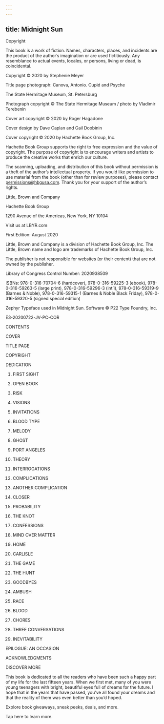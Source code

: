 ```yaml
---
---
---
```

title: Midnight Sun
---

Copyright


This book is a work of fiction. Names, characters, places, and incidents are the product of the author’s imagination or are used fictitiously. Any resemblance to actual events, locales, or persons, living or dead, is coincidental.

Copyright © 2020 by Stephenie Meyer

Title page photograph: Canova, Antonio. Cupid and Psyche

The State Hermitage Museum, St. Petersburg

Photograph copyright © The State Hermitage Museum / photo by Vladimir Terebenin

Cover art copyright © 2020 by Roger Hagadone

Cover design by Dave Caplan and Gail Doobinin

Cover copyright © 2020 by Hachette Book Group, Inc.

Hachette Book Group supports the right to free expression and the value of copyright. The purpose of copyright is to encourage writers and artists to produce the creative works that enrich our culture.

The scanning, uploading, and distribution of this book without permission is a theft of the author’s intellectual property. If you would like permission to use material from the book (other than for review purposes), please contact permissions@hbgusa.com. Thank you for your support of the author’s rights.

Little, Brown and Company

Hachette Book Group

1290 Avenue of the Americas, New York, NY 10104

Visit us at LBYR.com

First Edition: August 2020

Little, Brown and Company is a division of Hachette Book Group, Inc. The Little, Brown name and logo are trademarks of Hachette Book Group, Inc.

The publisher is not responsible for websites (or their content) that are not owned by the publisher.

Library of Congress Control Number: 2020938509

ISBNs: 978-0-316-70704-6 (hardcover), 978-0-316-59225-3 (ebook), 978-0-316-59263-5 (large print), 978-0-316-59296-3 (int’l), 978-0-316-59319-9 (Barnes & Noble), 978-0-316-59315-1 (Barnes & Noble Black Friday), 978-0-316-59320-5 (signed special edition)

Zephyr Typeface used in Midnight Sun. Software © P22 Type Foundry, Inc.

E3-20200722-JV-PC-COR





CONTENTS


COVER

TITLE PAGE

COPYRIGHT

DEDICATION

1. FIRST SIGHT

2. OPEN BOOK

3. RISK

4. VISIONS

5. INVITATIONS

6. BLOOD TYPE

7. MELODY

8. GHOST

9. PORT ANGELES

10. THEORY

11. INTERROGATIONS

12. COMPLICATIONS

13. ANOTHER COMPLICATION

14. CLOSER

15. PROBABILITY

16. THE KNOT

17. CONFESSIONS

18. MIND OVER MATTER

19. HOME

20. CARLISLE

21. THE GAME

22. THE HUNT

23. GOODBYES

24. AMBUSH

25. RACE

26. BLOOD

27. CHORES

28. THREE CONVERSATIONS

29. INEVITABILITY

EPILOGUE: AN OCCASION

ACKNOWLEDGMENTS

DISCOVER MORE





This book is dedicated to all the readers who have been such a happy part of my life for the last fifteen years. When we first met, many of you were young teenagers with bright, beautiful eyes full of dreams for the future. I hope that in the years that have passed, you’ve all found your dreams and that the reality of them was even better than you’d hoped.





Explore book giveaways, sneak peeks, deals, and more.





Tap here to learn more.

